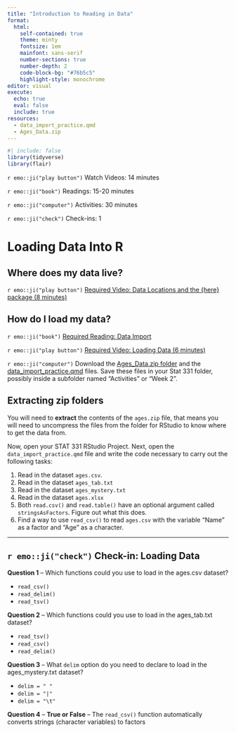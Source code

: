 ```yaml
---
title: "Introduction to Reading in Data"
format: 
  html: 
    self-contained: true
    theme: minty
    fontsize: 1em
    mainfont: sans-serif
    number-sections: true
    number-depth: 2
    code-block-bg: "#76b5c5"
    highlight-style: monochrome
editor: visual
execute: 
  echo: true
  eval: false
  include: true
resources: 
  - data_import_practice.qmd
  - Ages_Data.zip
---
```


```r
#| include: false
library(tidyverse)
library(flair)
```

`r emo::ji("play button")` Watch Videos: 14 minutes

`r emo::ji("book")` Readings: 15-20 minutes

`r emo::ji("computer")` Activities: 30 minutes

`r emo::ji("check")` Check-ins: 1

# Loading Data Into R

## Where does my data live?

`r emo::ji("play button")` [Required Video: Data Locations and the {here} package (8 minutes)](https://www.youtube.com/watch?v=jvWwrELLEw8)

## How do I load my data?

`r emo::ji("book")` [Required Reading: Data Import](https://r4ds.hadley.nz/data-import.html)

`r emo::ji("play button")` [Required Video: Loading Data (6 minutes)](https://www.youtube.com/watch?v=Kp4tJYCAvUs)

`r emo::ji("computer")` Download the [Ages_Data.zip folder](Ages_Data.zip) and the [data_import_practice.qmd](data_import_practice.qmd) files. Save these files in your Stat 331 folder, possibly inside a subfolder named "Activities" or "Week 2".

::: callout-tip
## Extracting zip folders

You will need to **extract** the contents of the `ages.zip` file, that means you will need to uncompress the files from the folder for RStudio to know where to get the data from.
:::

Now, open your STAT 331 RStudio Project. Next, open the `data_import_practice.qmd` file and write the code necessary to carry out the following tasks:

1.  Read in the dataset `ages.csv`.
2.  Read in the dataset `ages_tab.txt`
3.  Read in the dataset `ages_mystery.txt`
4.  Read in the dataset `ages.xlsx`
5.  Both `read.csv()` and `read.table()` have an optional argument called `stringsAsFactors`. Figure out what this does.
6.  Find a way to use `read_csv()` to read `ages.csv` with the variable "Name" as a factor and "Age" as a character.

------------------------------------------------------------------------

## `r emo::ji("check")` Check-in: Loading Data

**Question 1** -- Which functions could you use to load in the ages.csv dataset?

-   `read_csv()`
-   `read_delim()`
-   `read_tsv()`

**Question 2** -- Which functions could you use to load in the ages_tab.txt dataset?

-   `read_tsv()`
-   `read_csv()`
-   `read_delim()`

**Question 3** -- What `delim` option do you need to declare to load in the ages_mystery.txt dataset?

-   `delim = " "`
-   `delim = "|"`
-   `delim = "\t"`

**Question 4** -- **True or False** -- The `read_csv()` function automatically converts strings (character variables) to factors
